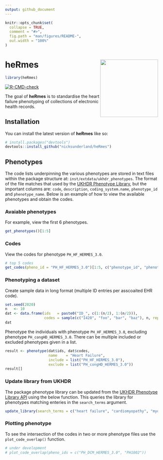 ```yaml
---
output: github_document
---
```


<!-- README.md is generated from README.Rmd. Please edit that file -->

```r
knitr::opts_chunk$set(
  collapse = TRUE,
  comment = "#>",
  fig.path = "man/figures/README-",
  out.width = "100%"
)
```

# heRmes <img src="vignettes/figures/hex.png" align="right" width="190"/>
```r
library(heRmes)
```

<!-- badges: start -->

[![R-CMD-check](https://github.com/nicksunderland/heRmes/actions/workflows/R-CMD-check.yaml/badge.svg)](https://github.com/nicksunderland/heRmes/actions/workflows/R-CMD-check.yaml)
<!-- badges: end -->

The goal of **heRmes** is to standardise the heart failure phenotyping of collections of electronic health records. 

## Installation

You can install the latest version of **heRmes** like so:

``` r
# install.packages("devtools")
devtools::install_github("nicksunderland/heRmes")
```

## Phenotypes
The code lists underpinning the various phenotypes are stored in text files within the package structure at: `inst/extdata/ukhdr_phenotypes`. The format of the file matches that used by the [UKHDR Phenotype Library](https://phenotypes.healthdatagateway.org), but the important columns are: `code`,	`description`, `coding_system.name`, `phenotype_id` and `phenotype_name`. Below is an example of how to view the available phenotypes and obtain the codes.  

### Avaiable phenotypes
For example, view the first 6 phenotypes. 
```r
get_phenotypes()[1:5]
```

### Codes
View the codes for phenotype `PH_HF_HERMES_3.0`.
```r
# top 5 codes
get_codes(pheno_id = "PH_HF_HERMES_3.0")[1:5, c("phenotype_id", "phenotype_name", "coding_system.name", "code")]
```

### Phenotyping a dataset
Create sample data in long format (multiple ID entries per asscoaited EHR code).
```r
set.seed(2020)
n   <- 10
dat <- data.frame(ids   = paste0("ID_", c(1:(n/2), 1:(n/2))), 
                  codes = sample(c("I420", "foo", "bar", "baz"), n, replace = TRUE))
dat
```

Phenotype the individuals with phenotype `PH_HF_HERMES_3.0`, excluding phenotype `PH_congHD_HERMES_3.0`. There can be multiple included or excluded phenotypes given in a list. 
```r
result <- phenotype(dat$ids, dat$codes, 
                    name    = "Heart Failure", 
                    include = list("PH_HF_HERMES_3.0"), 
                    exclude = list("PH_congHD_HERMES_3.0"))
result[]
```

### Update library from UKHDR
The package phenotype library can be updated from the [UKHDR Phenotype Library API](https://phenotypes.healthdatagateway.org/api/v1/) using the below function. This queries the library for phenotypes matching enteries in the `search_terms` argument. 
```r
update_library(search_terms = c("heart failure", "cardiomyopathy", "myocardial infarction"))
```

### Plotting phenotype 
To see the intersection of the codes in two or more phenotype files use the `plot_code_overlap()` function. 
```r
# under development
# plot_code_overlap(pheno_ids = c("PH_DCM_HERMES_3.0", "PH1002"))
```

